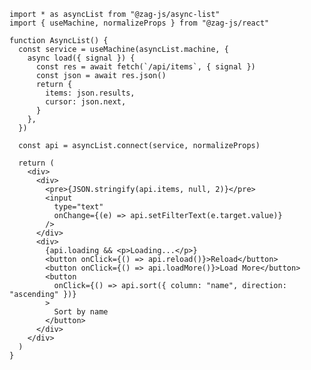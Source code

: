 ```tsx
import * as asyncList from "@zag-js/async-list"
import { useMachine, normalizeProps } from "@zag-js/react"

function AsyncList() {
  const service = useMachine(asyncList.machine, {
    async load({ signal }) {
      const res = await fetch(`/api/items`, { signal })
      const json = await res.json()
      return {
        items: json.results,
        cursor: json.next,
      }
    },
  })

  const api = asyncList.connect(service, normalizeProps)

  return (
    <div>
      <div>
        <pre>{JSON.stringify(api.items, null, 2)}</pre>
        <input
          type="text"
          onChange={(e) => api.setFilterText(e.target.value)}
        />
      </div>
      <div>
        {api.loading && <p>Loading...</p>}
        <button onClick={() => api.reload()}>Reload</button>
        <button onClick={() => api.loadMore()}>Load More</button>
        <button
          onClick={() => api.sort({ column: "name", direction: "ascending" })}
        >
          Sort by name
        </button>
      </div>
    </div>
  )
}
```
